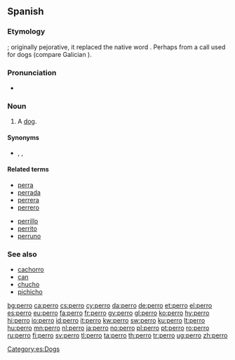 {{also|pero|però}}
==Spanish==

===Etymology===
{{unk.}}; originally pejorative, it replaced the native word {{term|lang=es|can}}.  Perhaps from a call used for dogs (compare Galician {{term|apurrar||set the dogs on}}).

===Pronunciation===
* {{IPA|/ˈperːo/|lang=es}}

===Noun===
{{es-noun-mf|f=perra}}

# A [[dog]].

====Synonyms====
* {{l|es|cachorro}}, {{l|es|can}}, {{l|es|chucho}}

====Related terms====
{{rel-top}}
* [[perra]] {{f}}
* [[perrada]]
* [[perrera]] {{f}}
* [[perrero]]
{{rel-mid}}
* [[perrillo]]
* [[perrito]] {{m}}
* [[perruno]] {{pos_a}}
{{rel-bottom}}

===See also===
* [[cachorro]] {{m}}
* [[can]] {{m}}
* [[chucho]] {{m}}
* [[pichicho]] {{m}}

[[Category:es:Dogs]]

[[bg:perro]]
[[ca:perro]]
[[cs:perro]]
[[cy:perro]]
[[da:perro]]
[[de:perro]]
[[et:perro]]
[[el:perro]]
[[es:perro]]
[[eu:perro]]
[[fa:perro]]
[[fr:perro]]
[[gv:perro]]
[[gl:perro]]
[[ko:perro]]
[[hy:perro]]
[[hi:perro]]
[[io:perro]]
[[id:perro]]
[[it:perro]]
[[kw:perro]]
[[sw:perro]]
[[ku:perro]]
[[lt:perro]]
[[hu:perro]]
[[mn:perro]]
[[nl:perro]]
[[ja:perro]]
[[no:perro]]
[[pl:perro]]
[[pt:perro]]
[[ro:perro]]
[[ru:perro]]
[[fi:perro]]
[[sv:perro]]
[[tl:perro]]
[[ta:perro]]
[[th:perro]]
[[tr:perro]]
[[ug:perro]]
[[zh:perro]]